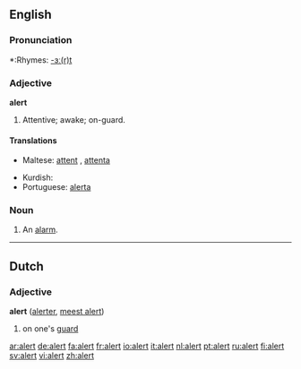 ==English==

===Pronunciation===
*:Rhymes: [[Rhymes:English:-ɜː(r)t|-ɜː(r)t]]

===Adjective===
'''alert'''
# Attentive; awake; on-guard.

====Translations====
{{top}}
*Maltese: [[attent]] {{m}}, [[attenta]] {{f}}
{{mid}}
*Kurdish: {{KUchar|[[وریا]]}}
*Portuguese: [[alerta]]
{{bottom}}

===Noun===
{{en-noun}}

# An [[alarm]].

----

==Dutch==
===Adjective===
'''alert''' ([[alerter]], [[meest alert]])

#on one's [[guard]]

[[ar:alert]]
[[de:alert]]
[[fa:alert]]
[[fr:alert]]
[[io:alert]]
[[it:alert]]
[[nl:alert]]
[[pt:alert]]
[[ru:alert]]
[[fi:alert]]
[[sv:alert]]
[[vi:alert]]
[[zh:alert]]